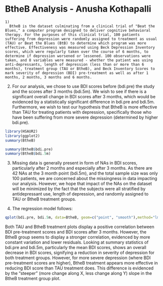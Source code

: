 BtheB Analysis - Anusha Kothapalli
========================================================
```
1)
  BtheB is the dataset culminating from a clinical trial of "Beat the Blues," a computer program designed to deliver cognitive behavioral therapy. For the purposes of this clinical trial, 100 patients suffering from depression were randomly assigned to treatment as usual (TAU) or Beat the Blues (BtB) to determine which program was more effective. Effectiveness was measured using Beck Depression Inventory scores, which were regularly taken over the course of 6 months, to determine if depression worsened or lessened. 100 observations were taken, and 8 variables were measured - whether the patient was using anti-depressants, length of depression (less than or more than 6 months), treatment group (TAU or BtheB), and Beck Inventory Scores to mark severity of depression (BDI) pre-treatment as well as after 1 months, 2 months, 3 months and 6 months.
```
2) For our analysis, we chose to use BDI scores before (bdi.pre) the study and the scores after 3 months (bdi.5m). We wish to see if there is a significant overall change in BDI scores after 3 months, which would be evidenced by a statistically significant difference in bdi.pre and bdi.5m. Furthermore, we wish to test our hypothesis that BtheB is more effective than TAU for treating patients with depression, specifically those who have been suffering from more severe depression (determined by higher bdi.pre).

```r
library(HSAUR2)
library(ggplot2)
summary(BtheB)
```
```r
summary(BtheB$bdi.pre)
summary(BtheB$bdi.5m)
```

3) Missing data is generally present in form of NAs in BDI scores, particularly after 2 months and especially after 3 months. As there are 42 NAs at the 3 month point (bdi.5m), and the total sample size was only 100 patients, we are concerned about the missingness in data impacting our analysis. However, we hope that impact of the NAs on the dataset will be minimized by the fact that the subjects were all stratified by antidepressant use, length of depression, and randomly assigned to TAU or BtheB treatment groups. 

4) The regression model follows:
```r
qplot(bdi.pre, bdi.5m, data=BtheB, geom=c("point", "smooth"),method="lm") + facet_grid(.~ treatment) + theme_bw()
```
Both TAU and BtheB treatment plots display a positive correlation between BDI pre-treatment scores and BDI scores after 3 months. However, the BtheB group seems to display a stronger correlation, evidenced by more constant variation and lower residuals. Looking at summary statistics of bdi.pre and bdi.5m, particularly the mean BDI scores, shows an overall decrease in BDI scores, signifying a reduction in severity of depression for both treatment groups. However, for more severe depression (where BDI pre-treatment scores are higher), BtheB treatment appears more effective in reducing BDI score than TAU treatment does. This difference is evidenced by the "steeper" (more change along X, less change along Y) slope in the BtheB treatment group plot.
